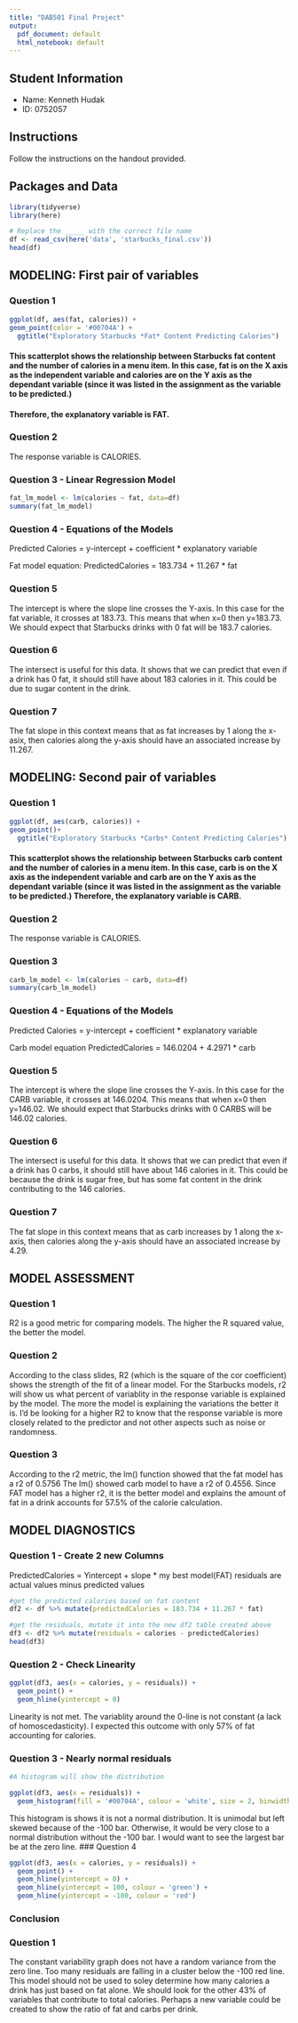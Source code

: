 ---
title: "DAB501 Final Project"
output:
  pdf_document: default
  html_notebook: default
---

## Student Information

- Name: Kenneth Hudak
- ID: 0752057


## Instructions 

Follow the instructions on the handout provided. 


## Packages and Data

```{r}
library(tidyverse)
library(here)
```

```{r}
# Replace the _____ with the correct file name
df <- read_csv(here('data', 'starbucks_final.csv'))
head(df)
```


## MODELING: First pair of variables

### Question 1
```{r}
ggplot(df, aes(fat, calories)) +
geom_point(color = '#00704A') +
  ggtitle("Exploratory Starbucks *Fat* Content Predicting Calories")
```
#### This scatterplot shows the relationship between Starbucks fat content and the number of calories in a menu item. In this case, fat is on the X axis as the independent variable and calories are on the Y axis as the dependant variable (since it was listed in the assignment as the variable to be predicted.) 

#### Therefore, the explanatory variable is FAT.


### Question 2
The response variable is CALORIES.


### Question 3 - Linear Regression Model

```{r}
fat_lm_model <- lm(calories ~ fat, data=df)
summary(fat_lm_model)
```

### Question 4 - Equations of the Models

Predicted Calories = y-intercept + coefficient * explanatory variable

Fat model equation:
PredictedCalories = 183.734 + 11.267 * fat


### Question 5

The intercept is where the slope line crosses the Y-axis. In this case for the fat variable, it crosses at 183.73. This means that when x=0 then y=183.73. We should expect that Starbucks drinks with 0 fat will be 183.7 calories.


### Question 6

The intersect is useful for this data. It shows that we can predict that even if a drink has 0 fat, it should still have about 183 calories in it. This could be due to sugar content in the drink.


### Question 7

The fat slope in this context means that as fat increases by 1 along the x-asix, then calories along the y-axis should have an associated increase by 11.267.



## MODELING: Second pair of variables

### Question 1

```{r}
ggplot(df, aes(carb, calories)) +
geom_point()+
  ggtitle("Exploratory Starbucks *Carbs* Content Predicting Calories")
```
#### This scatterplot shows the relationship between Starbucks carb content and the number of calories in a menu item. In this case, carb is on the X axis as the independent variable and carb are on the Y axis as the dependant variable (since it was listed in the assignment as the variable to be predicted.) Therefore, the explanatory variable is CARB. 

### Question 2
The response variable is CALORIES.


### Question 3

```{r}
carb_lm_model <- lm(calories ~ carb, data=df)
summary(carb_lm_model)
```

### Question 4 - Equations of the Models

Predicted Calories = y-intercept + coefficient * explanatory variable

Carb model equation
PredictedCalories = 146.0204 + 4.2971 * carb


### Question 5

The intercept is where the slope line crosses the Y-axis. In this case for the CARB variable, it crosses at 146.0204. This means that when x=0 then y=146.02. We should expect that Starbucks drinks with 0 CARBS will be 146.02 calories.



### Question 6

The intersect is useful for this data. It shows that we can predict that even if a drink has 0 carbs, it should still have about 146 calories in it. This could be because the drink is sugar free, but has some fat content in the drink contributing to the 146 calories.


### Question 7

The fat slope in this context means that as carb increases by 1 along the x-axis, then calories along the y-axis should have an associated increase by 4.29.



## MODEL ASSESSMENT

### Question 1

R2 is a good metric for comparing models. The higher the R squared value, the better the model.


### Question 2

According to the class slides, R2 (which is the square of the cor coefficient) shows the strength of the fit of a linear model. For the Starbucks models, r2 will show us what percent of variablity in the response variable is explained by the model. The more the model is explaining the variations the better it is. I'd be looking for a higher R2 to know that the response variable is more closely related to the predictor and not other aspects such as noise or randomness.


### Question 3

According to the r2 metric, the lm() function showed that the fat model has a r2 of 0.5756
The lm() showed carb model to have a r2 of 0.4556.
Since FAT model has a higher r2, it is the better model and explains the amount of fat in a drink accounts for 57.5% of the calorie calculation. 

## MODEL DIAGNOSTICS

### Question 1 - Create 2 new Columns
PredictedCalories = Yintercept + slope * my best model(FAT)
residuals are actual values minus predicted values

```{r}
#get the predicted calories based on fat content
df2 <- df %>% mutate(predictedCalories = 183.734 + 11.267 * fat)

#get the residuals, mutate it into the new df2 table created above
df3 <- df2 %>% mutate(residuals = calories - predictedCalories)
head(df3)

```

### Question 2 - Check Linearity

```{r}
ggplot(df3, aes(x = calories, y = residuals)) +
  geom_point() + 
  geom_hline(yintercept = 0)
```
Linearity is not met. The variablity around the 0-line is not constant (a lack of homoscedasticity). I expected this outcome with only 57% of fat accounting for calories.

### Question 3 - Nearly normal residuals

```{r}
#A histogram will show the distribution

ggplot(df3, aes(x = residuals)) + 
  geom_histogram(fill = '#00704A', colour = 'white', size = 2, binwidth = 50)


```
This histogram is shows it is not a normal distribution. It is unimodal but left skewed because of the -100 bar. Otherwise, it would be very close to a normal distribution without the -100 bar. I would want to see the largest bar be at the zero line.
### Question 4

```{r}
ggplot(df3, aes(x = calories, y = residuals)) +
  geom_point() + 
  geom_hline(yintercept = 0) +
  geom_hline(yintercept = 100, colour = 'green') +
  geom_hline(yintercept = -100, colour = 'red')
```
### Conclusion

### Question 1
The constant variability graph does not have a random variance from the zero line. Too many residuals are falling in a cluster below the -100 red line. This model should not be used to soley determine how many calories a drink has just based on fat alone. We should look for the other 43% of variables that contribute to total calories. Perhaps a new variable could be created to show the ratio of fat and carbs per drink. 





